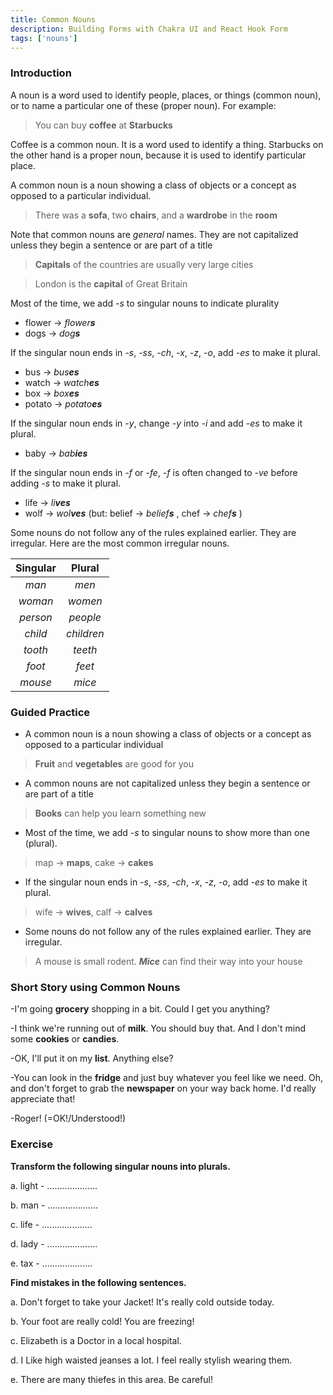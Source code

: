 ```yaml
---
title: Common Nouns
description: Building Forms with Chakra UI and React Hook Form
tags: ['nouns']
---
```



### Introduction

A noun is a word used to identify people, places, or things (common noun), or to name a particular one of these (proper noun). For example:

> You can buy **coffee** at **Starbucks**

Coffee is a common noun. It is a word used to identify a thing. Starbucks on the other hand is a proper noun, because it is used to identify particular place.

A common noun is a noun showing a class of objects or a concept as opposed to a particular individual.

> There was a **sofa**, two **chairs**, and a **wardrobe** in the **room**

Note that common nouns are _general_ names. They are not capitalized unless they begin a sentence or are part of a title

> **Capitals** of the countries are usually very large cities

> London is the **capital** of Great Britain

Most of the time, we add _-s_ to singular nouns to indicate plurality

- flower → _flower**s**_
- dogs → _dog**s**_

If the singular noun ends in _-s_, _-ss_, _-ch_, _-x_, _-z_, _-o_, add _-es_ to make it plural.

- bus → _bus**es**_
- watch → _watch**es**_
- box → _box**es**_
- potato → _potato**es**_

If the singular noun ends in _-y_, change _-y_ into _-i_ and add _-es_ to make it plural.

- baby → _bab**ies**_

If the singular noun ends in _-f_ or _-fe_, _-f_ is often changed to _-ve_ before adding _-s_ to make it plural.

- life → _li**ves**_
- wolf → _wol**ves**_ (but: belief → _belief**s**_ , chef → _chef**s**_ )

Some nouns do not follow any of the rules explained earlier. They are irregular. Here are the
most common irregular nouns.

| Singular |   Plural   |
| :------: | :--------: |
|  _man_   |   _men_    |
| _woman_  |  _women_   |
| _person_ |  _people_  |
| _child_  | _children_ |
| _tooth_  |  _teeth_   |
|  _foot_  |   _feet_   |
| _mouse_  |   _mice_   |

### Guided Practice

- A common noun is a noun showing a class of objects or a concept as opposed to a particular individual

> **Fruit** and **vegetables** are good for you

- A common nouns are not capitalized unless they begin a sentence or are part of a title

> **Books** can help you learn something new

- Most of the time, we add _-s_ to singular nouns to show more than one (plural).

> map → **maps**, cake → **cakes**

- If the singular noun ends in _-s_, _-ss_, _-ch_, _-x_, _-z_, _-o_, add _-es_ to make it plural.

> wife → **wives**, calf → **calves**

- Some nouns do not follow any of the rules explained earlier. They are irregular.

> A mouse is small rodent. _**Mice**_ can find their way into your house

### Short Story using Common Nouns

-I'm going **grocery** shopping in a bit. Could I get you anything?

-I think we're running out of **milk**. You should buy that. And I don't mind some **cookies** or **candies**.

-OK, I'll put it on my **list**. Anything else?

-You can look in the **fridge** and just buy whatever you feel like we need. Oh, and don't forget to grab the **newspaper** on your way back home. I'd really appreciate that!

-Roger! (=OK!/Understood!)

### Exercise

**Transform the following singular nouns into plurals.**

a. light - .................... <Tooltip hasArrow label='lights' placement="left-start" bg='blue.600' color='white'><InfoOutlineIcon /></Tooltip>

b. man - .................... <Tooltip hasArrow label='men' placement="left-start" bg='blue.600' color='white'><InfoOutlineIcon /></Tooltip>

c. life - .................... <Tooltip hasArrow label='lives' placement="left-start" bg='blue.600' color='white'><InfoOutlineIcon /></Tooltip>

d. lady - .................... <Tooltip hasArrow label='ladies' placement="left-start" bg='blue.600' color='white'><InfoOutlineIcon /></Tooltip>

e. tax - .................... <Tooltip hasArrow label='taxes' placement="left-start" bg='blue.600' color='white'><InfoOutlineIcon /></Tooltip>

**Find mistakes in the following sentences.**

a. Don't forget to take your Jacket! It's really cold outside today. <Tooltip hasArrow label='jacket' placement="left-start" bg='blue.600' color='white'><InfoOutlineIcon /></Tooltip>

b. Your foot are really cold! You are freezing! <Tooltip hasArrow label='feet' placement="left-start" bg='blue.600' color='white'><InfoOutlineIcon /></Tooltip>

c. Elizabeth is a Doctor in a local hospital. <Tooltip hasArrow label='doctor' placement="left-start" bg='blue.600' color='white'><InfoOutlineIcon /></Tooltip>

d. I Like high waisted jeanses a lot. I feel really stylish wearing them. <Tooltip hasArrow label='jeans' placement="left-start" bg='blue.600' color='white'><InfoOutlineIcon /></Tooltip>

e. There are many thiefes in this area. Be careful! <Tooltip hasArrow label='thieves' placement="left-start" bg='blue.600' color='white'><InfoOutlineIcon /></Tooltip>
